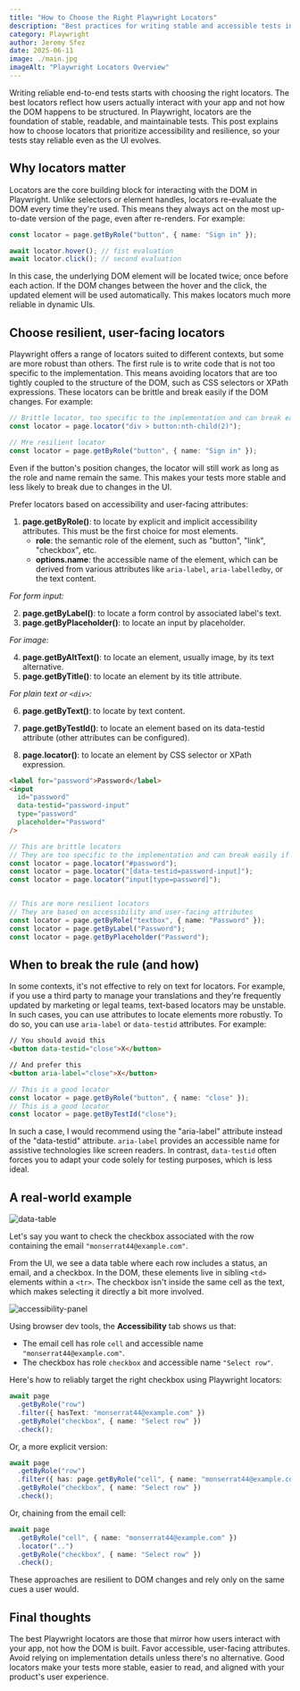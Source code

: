```yaml
---
title: "How to Choose the Right Playwright Locators"
description: "Best practices for writing stable and accessible tests in Playwright by selecting the most effective locators."
category: Playwright
author: Jeremy Sfez
date: 2025-06-11
image: ./main.jpg
imageAlt: "Playwright Locators Overview"
---
```


Writing reliable end-to-end tests starts with choosing the right locators.
The best locators reflect how users actually interact with your app and not how the DOM happens to be structured.
In Playwright, locators are the foundation of stable, readable, and maintainable tests.
This post explains how to choose locators that prioritize accessibility and resilience, so your tests stay reliable even as the UI evolves.

<MainImage />

## Why locators matter

Locators are the core building block for interacting with the DOM in Playwright.
Unlike selectors or element handles, locators re-evaluate the DOM every time they're used.
This means they always act on the most up-to-date version of the page, even after re-renders. For example:

```typescript
const locator = page.getByRole("button", { name: "Sign in" });

await locator.hover(); // fist evaluation
await locator.click(); // second evaluation
```

In this case, the underlying DOM element will be located twice; once before each action.
If the DOM changes between the hover and the click, the updated element will be used automatically.
This makes locators much more reliable in dynamic UIs.

## Choose resilient, user-facing locators

Playwright offers a range of locators suited to different contexts, but some are more robust than others.
The first rule is to write code that is not too specific to the implementation.
This means avoiding locators that are too tightly coupled to the structure of the DOM, such as CSS selectors or XPath expressions.
These locators can be brittle and break easily if the DOM changes.
For example:

```typescript
// Brittle locator, too specific to the implementation and can break easily if the DOM changes
const locator = page.locator("div > button:nth-child(2)");

// Mre resilient locator
const locator = page.getByRole("button", { name: "Sign in" });
```

Even if the button's position changes, the locator will still work as long as the role and name remain the same.
This makes your tests more stable and less likely to break due to changes in the UI.

Prefer locators based on accessibility and user-facing attributes:

1. **page.getByRole()**: to locate by explicit and implicit accessibility attributes. This must be the first choice for most elements.
   - **role**: the semantic role of the element, such as "button", "link", "checkbox", etc.
   - **options.name**: the accessible name of the element, which can be derived from various attributes like `aria-label`, `aria-labelledby`, or the text content.

_For form input:_

2. **page.getByLabel()**: to locate a form control by associated label's text.
3. **page.getByPlaceholder()**: to locate an input by placeholder.

_For image:_

4. **page.getByAltText()**: to locate an element, usually image, by its text alternative.
5. **page.getByTitle()**: to locate an element by its title attribute.

_For plain text or `<div>`:_

6. **page.getByText()**: to locate by text content.

7. **page.getByTestId()**: to locate an element based on its data-testid attribute (other attributes can be configured).

8. **page.locator()**: to locate an element by CSS selector or XPath expression.

```html
<label for="password">Password</label>
<input
  id="password"
  data-testid="password-input"
  type="password"
  placeholder="Password"
/>
```

```ts
// This are brittle locators
// They are too specific to the implementation and can break easily if the DOM changes
const locator = page.locator("#password");
const locator = page.locator("[data-testid=password-input]");
const locator = page.locator("input[type=password]");


// This are more resilient locators
// They are based on accessibility and user-facing attributes
const locator = page.getByRole("textbox", { name: "Password" });
const locator = page.getByLabel("Password");
const locator = page.getByPlaceholder("Password");
```

## When to break the rule (and how)

In some contexts, it's not effective to rely on text for locators.
For example, if you use a third party to manage your translations and they're frequently updated by marketing or legal teams, text-based locators may be unstable.
In such cases, you can use attributes to locate elements more robustly.
To do so, you can use `aria-label` or `data-testid` attributes. For example:

```html
// You should avoid this
<button data-testid="close">X</button>

// And prefer this
<button aria-label="close">X</button>
```

```ts
// This is a good locator
const locator = page.getByRole("button", { name: "close" });
// This is a good locator
const locator = page.getByTestId("close");
```

In such a case, I would recommend using the "aria-label" attribute instead of the "data-testid" attribute.
`aria-label` provides an accessible name for assistive technologies like screen readers.
In contrast, `data-testid` often forces you to adapt your code solely for testing purposes, which is less ideal.

## A real-world example

![data-table](/assets/articles/playwright-locators/data-table.png)

Let's say you want to check the checkbox associated with the row containing the email `"monserrat44@example.com"`.

From the UI, we see a data table where each row includes a status, an email, and a checkbox. In the DOM, these elements live in sibling `<td>` elements within a `<tr>`. The checkbox isn't inside the same cell as the text, which makes selecting it directly a bit more involved.

![accessibility-panel](/assets/articles/playwright-locators/accessibility-panel.png)

Using browser dev tools, the **Accessibility** tab shows us that:

- The email cell has role `cell` and accessible name `"monserrat44@example.com"`.
- The checkbox has role `checkbox` and accessible name `"Select row"`.

Here's how to reliably target the right checkbox using Playwright locators:

```ts
await page
  .getByRole("row")
  .filter({ hasText: "monserrat44@example.com" })
  .getByRole("checkbox", { name: "Select row" })
  .check();
```

Or, a more explicit version:

```ts
await page
  .getByRole("row")
  .filter({ has: page.getByRole("cell", { name: "monserrat44@example.com" }) })
  .getByRole("checkbox", { name: "Select row" })
  .check();
```

Or, chaining from the email cell:

```ts
await page
  .getByRole("cell", { name: "monserrat44@example.com" })
  .locator("..")
  .getByRole("checkbox", { name: "Select row" })
  .check();
```

These approaches are resilient to DOM changes and rely only on the same cues a user would.

## Final thoughts

The best Playwright locators are those that mirror how users interact with your app, not how the DOM is built.
Favor accessible, user-facing attributes.
Avoid relying on implementation details unless there's no alternative.
Good locators make your tests more stable, easier to read, and aligned with your product's user experience.
